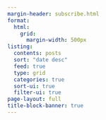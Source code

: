 ```yaml
---
margin-header: subscribe.html
format:
  html:
    grid:
      margin-width: 500px
listing:
  contents: posts
  sort: "date desc"
  feed: true
  type: grid
  categories: true
  sort-ui: true
  filter-ui: true
page-layout: full
title-block-banner: true
---
```


